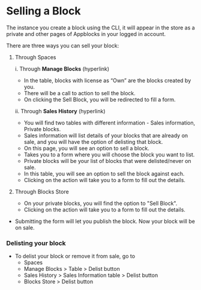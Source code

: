 # Selling a Block

The instance you create a block using the CLI, it will appear in the store as a private and other pages of Appblocks in your logged in account.  

There are three ways you can sell your block:  
1. Through Spaces  

   i. Through **Manage Blocks** (hyperlink)  
   * In the table, blocks with license as “Own” are the blocks created by you.  
   * There will be a call to action to sell the block.  
   * On clicking the Sell Block, you will be redirected to fill a form.
          
   ii. Through **Sales History** (hyperlink)  
    * You will find two tables with different information - Sales information, Private blocks.  
    * Sales information will list details of your blocks that are already on sale, and you will have the option of delisting that block.  
    * On this page, you will see an option to sell a block.  
    * Takes you to a form where you will choose the block you want to list.  
    * Private blocks will be your list of blocks that were delisted/never on sale.  
    * In this table, you will see an option to sell the block against each.  
    * Clicking on the action will take you to a form to fill out the details.  
    
 2. Through Blocks Store
    * On your private blocks, you will find the option to "Sell Block". 
    * Clicking on the action will take you to a form to fill out the details.
   
* Submitting the form will let you publish the block. Now your block will be on sale.

### Delisting your block
* To delist your block or remove it from sale, go to 
   * Spaces 
    * Manage Blocks > Table > Delist button
    * Sales History > Sales Information table > Delist button
   * Blocks Store > Delist button
   


    
    
    
     

    
    
